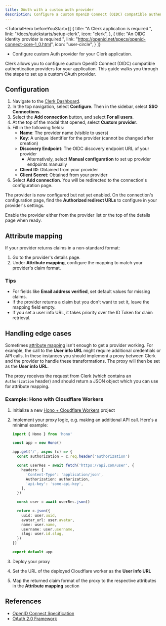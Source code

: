 ```yaml
---
title: OAuth with a custom auth provider
description: Configure a custom OpenID Connect (OIDC) compatible authentication provider for your Clerk application.
---
```


<TutorialHero
  beforeYouStart={[
    {
      title: "A Clerk application is required.",
      link: "/docs/quickstarts/setup-clerk",
      icon: "clerk",
    },
    {
      title: "An OIDC identity provider is required.",
      link: "https://openid.net/specs/openid-connect-core-1_0.html",
      icon: "user-circle",
    }
  ]}
>
  - Configure custom Auth provider for your Clerk application.
</TutorialHero>

Clerk allows you to configure custom OpenID Connect (OIDC) compatible authentication providers for your application. This guide walks you through the steps to set up a custom OAuth provider.

## Configuration

1. Navigate to the [Clerk Dashboard](https://dashboard.clerk.com/last-active?path=user-authentication/sso-connections).
1. In the top navigation, select **Configure**. Then in the sidebar, select **SSO Connections**.
1. Select the **Add connection** button, and select **For all users**.
1. At the top of the modal that opened, select **Custom provider**.
1. Fill in the following fields:
   - **Name**: The provider name (visible to users)
   - **Key**: A unique identifier for the provider (cannot be changed after creation)
   - **Discovery Endpoint**: The OIDC discovery endpoint URL of your provider
     - Alternatively, select **Manual configuration** to set up provider endpoints manually
   - **Client ID**: Obtained from your provider
   - **Client Secret**: Obtained from your provider
1. Select **Add connection**. You will be redirected to the connection's configuration page.

The provider is now configured but not yet enabled. On the connection's configuration page, find the **Authorized redirect URLs** to configure in your provider's settings.

Enable the provider either from the provider list or the top of the details page when ready.

## Attribute mapping

If your provider returns claims in a non-standard format:

1. Go to the provider's details page.
1. Under **Attribute mapping**, configure the mapping to match your provider's claim format.

### Tips

- For fields like **Email address verified**, set default values for missing claims.
- If the provider returns a claim but you don't want to set it, leave the mapping field empty.
- If you set a user info URL, it takes priority over the ID Token for claim retrieval.

## Handling edge cases

Sometimes [attribute mapping](#attribute-mapping) isn't enough to get a provider working. For example, the call to the **User info URL** might require additional credentials or API calls. In these instances you should implement a proxy between Clerk and the provider to handle these transformations. The proxy will then be set as the **User info URL**.

The proxy receives the request from Clerk (which contains an `Authorization` header) and should return a JSON object which you can use for attribute mapping.

### Example: Hono with Cloudflare Workers

1. Initialize a new [Hono + Cloudflare Workers](https://hono.dev/docs/getting-started/cloudflare-workers) project

1. Implement your proxy logic, e.g. making an additional API call. Here's a minimal example:

   ```ts {{ filename: 'src/index.ts' }}
   import { Hono } from 'hono'

   const app = new Hono()

   app.get('/', async (c) => {
     const authorization = c.req.header('authorization')

     const userRes = await fetch('https://api.com/user', {
       headers: {
         'Content-Type': 'application/json',
         Authorization: authorization,
         'api-key': 'some-api-key',
       },
     })

     const user = await userRes.json()

     return c.json({
       uuid: user.uuid,
       avatar_url: user.avatar,
       name: user.name,
       username: user.username,
       slug: user.id.slug,
     })
   })

   export default app
   ```

1. Deploy your proxy

1. Set the URL of the deployed Cloudflare worker as the **User info URL**

1. Map the returned claim format of the proxy to the respective attributes in the **Attribute mapping** section

## References

- [OpenID Connect Specification](https://openid.net/specs/openid-connect-core-1_0.html)
- [OAuth 2.0 Framework](https://oauth.net/2/)
